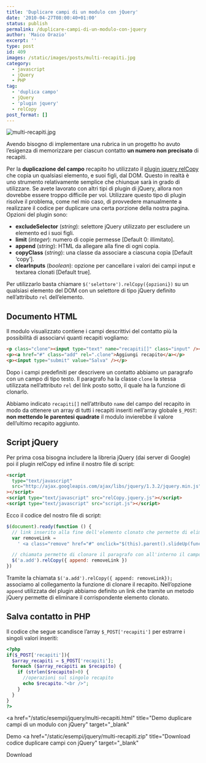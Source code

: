```yaml
---
title: 'Duplicare campi di un modulo con jQuery'
date: '2010-04-27T08:00:40+01:00'
status: publish
permalink: /duplicare-campi-di-un-modulo-con-jquery
author: 'Maico Orazio'
excerpt: ''
type: post
id: 409
images: /static/images/posts/multi-recapiti.jpg
category:
  - javascript
  - jQuery
  - PHP
tag:
  - 'duplica campo'
  - jQuery
  - 'plugin jquery'
  - relCopy
post_format: []
---
```


![multi-recapiti.jpg](/static/images/posts/multi-recapiti.jpg)

Avendo bisogno di implementare una rubrica in un progetto ho avuto l’esigenza di memorizzare per ciascun contatto **un numero non precisato** di recapiti.

Per la **duplicazione del campo** recapito ho utilizzato il [plugin jquery relCopy](http://www.andresvidal.com/labs/relcopy.html 'relCopy jQuery Plugin') che copia un qualsiasi elemento, e suoi figli, dal DOM. Questo in realtà è uno strumento relativamente semplice che chiunque sarà in grado di utilizzare. Se avete lavorato con altri tipi di plugin di jQuery, allora non dovrebbe essere troppo difficile per voi. Utilizzare questo tipo di plugin risolve il problema, come nel mio caso, di provvedere manualmente a realizzare il codice per duplicare una certa porzione della nostra pagina.  
Opzioni del plugin sono:

- **excludeSelector** (_string_): selettore jQuery utilizzato per escludere un elemento ed i suoi figli.
- **limit** (_integer_): numero di copie permesse \[Default 0: illimitato\].
- **append** (_string_): HTML da allegare alla fine di ogni copia.
- **copyClass** (_string_): una classe da associare a ciascuna copia \[Default ‘copy’\].
- **clearInputs** (_boolean_): opzione per cancellare i valori dei campi input e textarea clonati \[Default true\].

Per utilizzarlo basta chiamare `$('selettore').relCopy({opzioni})` su un qualsiasi elemento del DOM con un selettore di tipo jQuery definito nell’attributo `rel` dell’elemento.

## Documento HTML

Il modulo visualizzato contiene i campi descrittivi del contatto più la possibilità di associarvi quanti recapiti vogliamo:

```html
<p class="clone"><input type="text" name="recapiti[]" class="input" /></p>
<p><a href="#" class="add" rel=".clone">Aggiungi recapito</a></p>
<p><input type="submit" value="Salva" /></p>
```

Dopo i campi predefiniti per descrivere un contatto abbiamo un paragrafo con un campo di tipo testo. Il paragrafo ha la classe `clone` la stessa utilizzata nell’attributo `rel` del link posto sotto, il quale ha la funzione di clonarlo.

Abbiamo indicato `recapiti[]` nell’attributo `name` del campo del recapito in modo da ottenere un array di tutti i recapiti inseriti nell’array globale `$_POST`: **non mettendo le parentesi quadrate** il modulo invierebbe il valore dell’ultimo recapito aggiunto.

## Script jQuery

Per prima cosa bisogna includere la libreria jQuery (dai server di Google) poi il plugin relCopy ed infine il nostro file di script:

```html
<script
  type="text/javascript"
  src="http://ajax.googleapis.com/ajax/libs/jquery/1.3.2/jquery.min.js"
></script>
<script type="text/javascript" src="relCopy.jquery.js"></script>
<script type="text/javascript" src="script.js"></script>
```

Ecco il codice del nostro file di script:

```js
$(document).ready(function () {
  // link inserito alla fine dell'elemento clonato che permette di eliminarlo
  var removeLink =
    ' <a class="remove" href="#" onclick="$(this).parent().slideUp(function(){ $(this).remove() }); return false">remove</a>'

  // chiamata permette di clonare il paragrafo con all'interno il campo di testo del recapito
  $('a.add').relCopy({ append: removeLink })
})
```

Tramite la chiamata `$('a.add').relCopy({ append: removeLink});` associamo al collegamento la funzione di clonare il recapito. Nell’opzione `append` utilizzata del plugin abbiamo definito un link che tramite un metodo jQuery permette di eliminare il corrispondente elemento clonato.

## Salva contatto in PHP

Il codice che segue scandisce l’array `$_POST['recapiti']` per estrarre i singoli valori inseriti:

```php
<?php
if($_POST['recapiti']){
  $array_recapiti = $_POST['recapiti'];
  foreach ($array_recapiti as $recapito) {
    if (strlen($recapito)>0) {
      //operazioni sul singolo recapito
      echo $recapito."<br />";
    }
  }
}
?>
```

<a
  href="/static/esempi/jquery/multi-recapiti.html"
  title="Demo duplicare campi di un modulo con jQuery"
  target="_blank"
>
  Demo
</a>
<a
  href="/static/esempi/jquery/multi-recapiti.zip"
  title="Download codice duplicare campi con jQuery"
  target="_blank"
>
  Download
</a>
